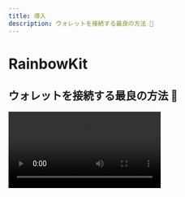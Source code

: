 ```yaml
---
title: 導入
description: ウォレットを接続する最良の方法 🌈
---
```


# RainbowKit

## ウォレットを接続する最良の方法 🌈

<Video src="https://res.cloudinary.com/rainbowme/video/upload/s--aTmEjSrr--/f_auto:video,q_auto/v1/rainbowkit/site-assets/rainbowkit-video-cutdown-edit_gy0q16" />

RainbowKitは、あなたのdappにウォレット接続を簡単に追加できる [React](https://reactjs.org/) ライブラリです。 直感的でレスポンシブでカスタマイズ可能です。 直感的でレスポンシブでカスタマイズ可能です。 直感的でレスポンシブでカスタマイズ可能です。 直感的でレスポンシブでカスタマイズ可能です。 直感的でレスポンシブでカスタマイズ可能です。

### 機能

#### ウォレット管理

あなたのdappのための手間いらずのウォレット管理。 あなたのdappのための手間いらずのウォレット管理。 ウォレットの接続や切断の処理から、RainbowKitは数々のウォレットをサポートし、接続チェーンを交換し、アドレスをENSに解決し、バランスを表示し、さらには多くのことを行います！

#### カスタマイズ可能

あなたはRainbowKit UIを自分のブランドに合わせて調整することができます。 いくつかの事前に定義されたアクセントカラーやボーダーラディウスの設定から選ぶことができます。 より高度な使用ケースのために、完全にカスタムなテーマを提供し、自分自身のボタンをレンダリングし、特定の機能を省略することができます。 ダークモードが含まれています。 いくつかの事前に定義されたアクセントカラーやボーダーラディウスの設定から選ぶことができます。 より高度な使用ケースのために、完全にカスタムなテーマを提供し、自分自身のボタンをレンダリングし、特定の機能を省略することができます。 ダークモードが含まれています。

#### 業界標準

より良い相互運用性を実現するために、我々は [viem](https://viem.sh) と [wagmi](https://wagmi.sh/) — スペースで最も一般的に使用されているライブラリに依存しています。

EIP-1193やEIP-6963のようなウォレット標準は、箱から出してすぐにサポートされており、ブラウザウォレットのユーザーが自分のウォレットをあなたのdAppにシームレスに接続することがこれまで以上に簡単になります。

### コミュニティ

私たちは、コミュニティがRainbowKitを採用し、問題を提起し、フィードバックを提供するのを楽しみにしています。 それが機能のリクエスト、バグ報告、またはショーケースのプロジェクトであろうと、ぜひ参加してください！ それが機能のリクエスト、バグ報告、またはショーケースのプロジェクトであろうと、ぜひ参加してください！ それが機能のリクエスト、バグ報告、またはショーケースのプロジェクトであろうと、ぜひ参加してください！

- [issue](https://github.com/rainbow-me/rainbowkit/issues)を提出してください。
- [Twitter]をフォローしてください(https://twitter.com/rainbowdotme)
- あなたの [feedback]をシェアしてください(https://github.com/rainbow-me/rainbowkit/discussions/new?category=feedback)
- [Codesandbox]で試してみてください(https://codesandbox.io/p/sandbox/github/rainbow-me/rainbowkit/tree/main/examples/with-next)
